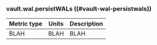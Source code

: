 ### vault.wal.persistWALs ((#vault-wal-persistwals))

Metric type | Units | Description
----------- | ----- | -----------
BLAH     | BLAH    | BLAH
